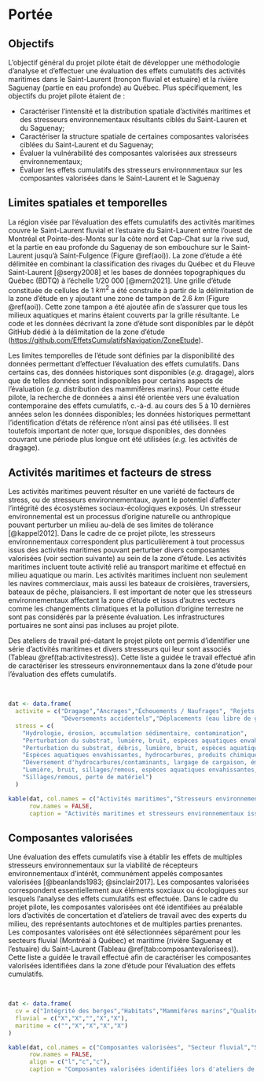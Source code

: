 # Portée {#portee}

## Objectifs

L'objectif général du projet pilote était de développer une méthodologie d'analyse et d'effectuer une évaluation des effets cumulatifs des activités maritimes dans le Saint-Laurent (tronçon fluvial et estuaire) et la rivière Saguenay (partie en eau profonde) au Québec. Plus spécifiquement, les objectifs du projet pilote étaient de :

- Caractériser l'intensité et la distribution spatiale d'activités maritimes et des stresseurs environnementaux résultants ciblés du Saint-Lauren et du Saguenay;
- Caractériser la structure spatiale de certaines composantes valorisées ciblées du Saint-Laurent et du Saguenay;
- Évaluer la vulnérabilité des composantes valorisées aux stresseurs environnementaux;
- Évaluer les effets cumulatifs des stresseurs environnmentaux sur les composantes valorisées dans le Saint-Laurent et le Saguenay


## Limites spatiales et temporelles

La région visée par l'évaluation des effets cumulatifs des activités maritimes couvre le Saint-Laurent fluvial et l'estuaire du Saint-Laurent entre l'ouest de Montréal et Pointe-des-Monts sur la côte nord et Cap-Chat sur la rive sud, et la partie en eau profonde du Saguenay de son embouchure sur le Saint-Laurent jusqu'à Saint-Fulgence (Figure \@ref(aoi)). La zone d'étude a été délimitée en combinant la classification des rivages du Québec et du Fleuve Saint-Laurent [@sergy2008] et les bases de données topographiques du Québec (BDTQ) à l'échelle 1/20 000 [@mern2021]. Une grille d'étude constituée de cellules de 1 $km^2$ a été construite à partir de la délimitation de la zone d'étude en y ajoutant une zone de tampon de 2.6 $km$ (Figure \@ref(aoi)). Cette zone tampon a été ajoutée afin de s'assurer que tous les milieux aquatiques et marins étaient couverts par la grille résultante. Le code et les données décrivant la zone d'étude sont disponibles par le dépôt GitHub dédié à la délimitation de la zone d'étude ([https://github.com/EffetsCumulatifsNavigation/ZoneEtude](https://github.com/EffetsCumulatifsNavigation/ZoneEtude)).

<!--
TODO: add BDTQ to dataset list, with proper reference
      https://www.donneesquebec.ca/recherche/dataset/cartes-topographiques-a-l-echelle-de-1-20-000
-->

Les limites temporelles de l'étude sont définies par la disponibilité des données permettant d'effectuer l'évaluation des effets cumulatifs. Dans certains cas, des données historiques sont disponibles (*e.g.* dragage), alors que de telles données sont indisponibles pour certains aspects de l'évaluation (*e.g.* distribution des mammifères marins). Pour cette étude pilote, la recherche de données a ainsi été orientée vers une évaluation contemporaine des effets cumulatifs, c.-à-d. au cours des 5 à 10 dernières années selon les données disponibles; les données historiques permettant l’identification d’états de référence n'ont ainsi pas été utilisées. Il est toutefois important de noter que, lorsque disponibles, des données couvrant une période plus longue ont été utilisées (*e.g.* les activités de dragage).


## Activités maritimes et facteurs de stress

Les activités maritimes peuvent résulter en une variété de facteurs de stress, ou de stresseurs environnementaux, ayant le potentiel d'affecter l'intégrité des écosystèmes sociaux-écologiques exposés. Un stresseur environnemental est un processus d’origine naturelle ou anthropique pouvant perturber un milieu au-delà de ses limites de tolérance [@kappel2012]. Dans le cadre de ce projet pilote, les stresseurs environnementaux correspondent plus particulièrement à tout processus issus des activités maritimes pouvant perturber divers composantes valorisées (voir section suivante) au sein de la zone d'étude. Les activités maritimes incluent toute activité relié au transport maritime et effectué en milieu aquatique ou marin. Les activités maritimes incluent non seulement les navires commerciaux, mais aussi les bateaux de croisières, traversiers, bateaux de pêche, plaisanciers. Il est important de noter que les stresseurs environnementaux affectant la zone d'étude et issus d'autres vecteurs comme les changements climatiques et la pollution d'origine terrestre ne sont pas considérés par la présente évaluation. Les infrastructures portuaires ne sont ainsi pas incluses au projet pilote.

Des ateliers de travail pré-datant le projet pilote ont permis d'identifier une série d'activités maritimes et divers stresseurs qui leur sont associés (Tableau \@ref(tab:activitestress)). Cette liste a guidée le travail effectué afin de caractériser les stresseurs environnementaux dans la zone d'étude pour l'évaluation des effets cumulatifs.

<br/>

```r
dat <- data.frame(
  activite = c("Dragage","Ancrages","Échouements / Naufrages", "Rejets opérationnels",
               "Déversements accidentels","Déplacements (eau libre de glace)","Engins de pêche"),
  stress = c(
    "Hydrologie, érosion, accumulation sédimentaire, contamination",
    "Perturbation du substrat, lumière, bruit, espèces aquatiques envahissantes, emmêlement, agents pathogènes, vibrations",
    "Perturbation du substrat, débris, lumière, bruit, espèces aquatiques envahissantes, largage de cargaison",
    "Espèces aquatiques envahissantes, hydrocarbures, produits chimiques, contaminants, émissions atmosphériques, eaux usées, agents pathogènes, salinité",
    "Déversement d'hydrocarbures/contaminants, largage de cargaison, émissions atmosphériques, bioaccumulation, perturbation du substrat",
    "Lumière, bruit, sillages/remous, espèces aquatiques envahissantes, agents pathogènes, vibrations, perturbation du substrat, érosion, collisions, déglaçage, emmêlement",
    "Sillages/remous, perte de matériel")
  )

kable(dat, col.names = c("Activités maritimes","Stresseurs environnementaux"),
      row.names = FALSE,
      caption = "Activités maritimes et stresseurs environnementaux issus des activités maritimes identifiés lors d'ateliers de travail organisés par Transport Canada en amont du projet pilote et considérés pour l'évaluation des effets cumulatifs des activités maritimes dans la zone d'étude.")
```


## Composantes valorisées

Une évaluation des effets cumulatifs vise à établir les effets de multiples stresseurs environnementaux sur la viabilité de récepteurs environnementaux d'intérêt, communément appelés composantes valorisées [@beanlands1983; @sinclair2017]. Les composantes valorisées correspondent essentiellement aux éléments soxciaux ou écologiques sur lesquels l’analyse des effets cumulatifs est effectuée. Dans le cadre du projet pilote, les composantes valorisées ont été identifiées au préalable lors d’activités de concertation et d’ateliers de travail avec des experts du milieu, des représentants autochtones et de multiples parties prenantes. Les composantes valorisées ont été sélectionnées séparément pour les secteurs fluvial (Montréal à Québec) et maritime (rivière Saguenay et l’estuaire) du Saint-Laurent (Tableau \@ref(tab:composantevalorisees)). Cette liste a guidée le travail effectué afin de caractériser les composantes valorisées identifiées dans la zone d'étude pour l'évaluation des effets cumulatifs.

<br/>

```r
dat <- data.frame(
  cv = c("Intégrité des berges","Habitats","Mammifères marins","Qualité de l'eau","Sites d’intérêt culturels, patrimoniaux et archéologiques"),
  fluvial = c("X","X","","X","X"),
  maritime = c("","X","X","X","X")
)

kable(dat, col.names = c("Composantes valorisées", "Secteur fluvial","Secteur maritime"),
      row.names = FALSE,
      align = c("l","c","c"),
      caption = "Composantes valorisées identifiées lors d'ateliers de travail organisés par Transport Canada en amont du projet pilote et considérées pour l'évaluation des effets cumulatifs des activités maritimes dans la zone d'étude.")

```
